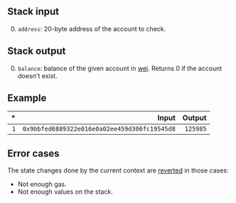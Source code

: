 ## Stack input

0. `address`: 20-byte address of the account to check.

## Stack output

0. `balance`: balance of the given account in [wei](https://www.investopedia.com/terms/w/wei.asp). Returns 0 if the account doesn't exist.

## Example

| * | Input | Output |
|--:|------:|-------:|
| `1` | `0x9bbfed6889322e016e0a02ee459d306fc19545d8` | `125985` |

## Error cases

The state changes done by the current context are [reverted](#FD) in those cases:
- Not enough gas.
- Not enough values on the stack.
